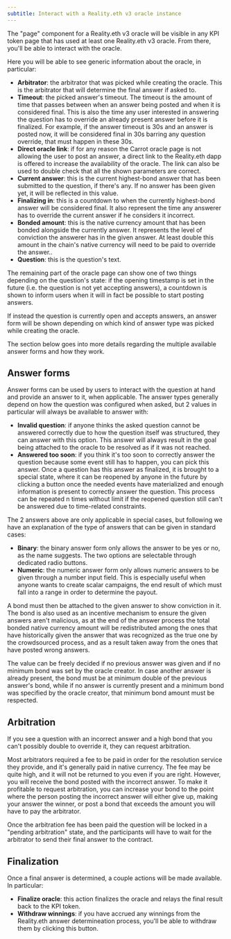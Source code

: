 ```yaml
---
subtitle: Interact with a Reality.eth v3 oracle instance
---
```


The "page" component for a Reality.eth v3 oracle will be visible in any KPI
token page that has used at least one Reality.eth v3 oracle. From there, you'll
be able to interact with the oracle.

Here you will be able to see generic information about the oracle, in
particular:

-   **Arbitrator**: the arbitrator that was picked while creating the oracle.
    This is the arbitrator that will determine the final answer if asked to.
-   **Timeout**: the picked answer's timeout. The timeout is the amount of time
    that passes between when an answer being posted and when it is considered
    final. This is also the time any user interested in answering the question
    has to override an already present answer before it is finalized. For
    example, if the answer timeout is 30s and an answer is posted now, it will
    be considered final in 30s barring any question override, that must happen
    in these 30s.
-   **Direct oracle link**: if for any reason the Carrot oracle page is not
    allowing the user to post an answer, a direct link to the Reality.eth dapp
    is offered to increase the availability of the oracle. The link can also be
    used to double check that all the shown parameters are correct.
-   **Current answer**: this is the current highest-bond answer that has been
    submitted to the question, if there's any. If no answer has been given yet,
    it will be reflected in this value.
-   **Finalizing in**: this is a countdown to when the currently highest-bond
    answer will be considered final. It also represent the time any answerer has
    to override the current answer if he considers it incorrect.
-   **Bonded amount**: this is the native currency amount that has been bonded
    alongside the currently answer. It represents the level of conviction the
    answerer has in the given answer. At least double this amount in the chain's
    native currency will need to be paid to override the answer..
-   **Question**: this is the question's text.

The remaining part of the oracle page can show one of two things depending on
the question's state: if the opening timestamp is set in the future (i.e. the
question is not yet accepting answers), a countdown is shown to inform users
when it will in fact be possible to start posting answers.

If instead the question is currently open and accepts answers, an answer form
will be shown depending on which kind of answer type was picked while creating
the oracle.

The section below goes into more details regarding the multiple available answer
forms and how they work.

## Answer forms

Answer forms can be used by users to interact with the question at hand and
provide an answer to it, when applicable. The answer types generally depend on
how the question was configured when asked, but 2 values in particular will
always be available to answer with:

-   **Invalid question**: if anyone thinks the asked question cannot be answered
    correctly due to how the question itself was structured, they can answer
    with this option. This answer will always result in the goal being attached
    to the oracle to be resolved as if it was not reached.
-   **Answered too soon**: if you think it's too soon to correctly answer the
    question because some event still has to happen, you can pick this answer.
    Once a question has this answer as finalized, it is brought to a special
    state, where it can be reopened by anyone in the future by clicking a button
    once the needed events have materialized and enough information is present
    to correctly answer the question. This process can be repeated n times
    without limit if the reopened question still can't be answered due to
    time-related constraints.

The 2 answers above are only applicable in special cases, but following we have
an explanation of the type of answers that can be given in standard cases:

-   **Binary**: the binary answer form only allows the answer to be yes or no,
    as the name suggests. The two options are selectable through dedicated radio
    buttons.
-   **Numeric**: the numeric answer form only allows numeric answers to be given
    through a number input field. This is especially useful when anyone wants to
    create scalar campaigns, the end result of which must fall into a range in
    order to determine the payout.

A bond must then be attached to the given answer to show conviction in it. The
bond is also used as an incentive mechanism to ensure the given answers aren't
malicious, as at the end of the answer process the total bonded native currency
amount will be redistributed among the ones that have historically given the
answer that was recognized as the true one by the crowdsourced process, and as a
result taken away from the ones that have posted wrong answers.

The value can be freely decided if no previous answer was given and if no
minimum bond was set by the oracle creator. In case another answer is already
present, the bond must be at minimum double of the previous answer's bond, while
if no answer is currently present and a minimum bond was specified by the oracle
creator, that minimum bond amount must be respected.

## Arbitration

If you see a question with an incorrect answer and a high bond that you can't
possibly double to override it, they can request arbitration.

Most arbitrators required a fee to be paid in order for the resolution service
they provide, and it's generally paid in native currency. The fee may be quite
high, and it will not be returned to you even if you are right. However, you
will receive the bond posted with the incorrect answer. To make it profitable to
request arbitration, you can increase your bond to the point where the person
posting the incorrect answer will either give up, making your answer the winner,
or post a bond that exceeds the amount you will have to pay the arbitrator.

Once the arbitration fee has been paid the question will be locked in a "pending
arbitration" state, and the participants will have to wait for the arbitrator to
send their final answer to the contract.

## Finalization

Once a final answer is determined, a couple actions will be made available. In
particular:

-   **Finalize oracle**: this action finalizes the oracle and relays the final
    result back to the KPI token.
-   **Withdraw winnings**: if you have accrued any winnings from the Reality.eth
    answer determineation process, you'll be able to withdraw them by clicking
    this button.
